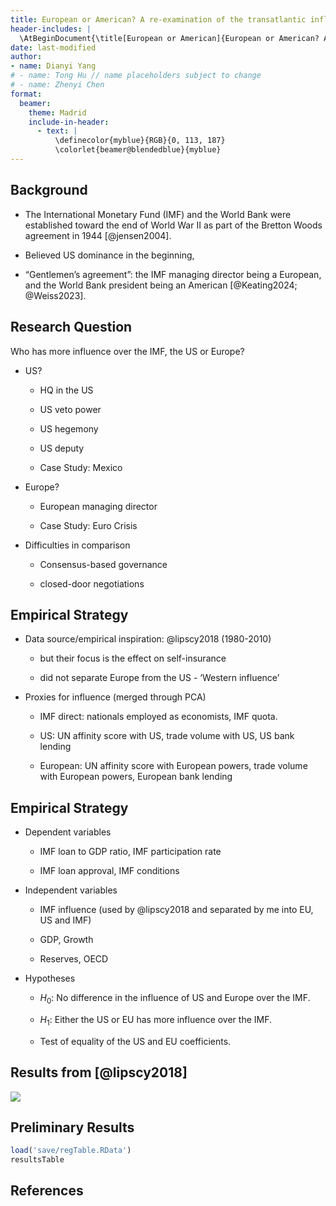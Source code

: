 ```yaml
---
title: European or American? A re-examination of the transatlantic influence over the IMF
header-includes: |
  \AtBeginDocument{\title[European or American]{European or American? A re-examination of the transatlantic influence over the IMF}}
date: last-modified
author:
- name: Dianyi Yang
# - name: Tong Hu // name placeholders subject to change
# - name: Zhenyi Chen
format:
  beamer:
    theme: Madrid
    include-in-header: 
      - text: |
          \definecolor{myblue}{RGB}{0, 113, 187}
          \colorlet{beamer@blendedblue}{myblue}
---
```


## Background

-   The International Monetary Fund (IMF) and the World Bank were established toward the end of World War II as part of the Bretton Woods agreement in 1944 [@jensen2004].

-   Believed US dominance in the beginning,

-   "Gentlemen's agreement": the IMF managing director being a European, and the World Bank president being an American [@Keating2024; @Weiss2023].

## Research Question

Who has more influence over the IMF, the US or Europe?

-   US?

    -   HQ in the US

    -   US veto power

    -   US hegemony

    -   US deputy

    -   Case Study: Mexico

-   Europe?

    -   European managing director

    -   Case Study: Euro Crisis

-   Difficulties in comparison

    -   Consensus-based governance

    -   closed-door negotiations

## Empirical Strategy

-   Data source/empirical inspiration: @lipscy2018 (1980-2010)

    -   but their focus is the effect on self-insurance

    -   did not separate Europe from the US - 'Western influence'

-   Proxies for influence (merged through PCA)

    -   IMF direct: nationals employed as economists, IMF quota.

    -   US: UN affinity score with US, trade volume with US, US bank lending

    -   European: UN affinity score with European powers, trade volume with European powers, European bank lending

## Empirical Strategy

-   Dependent variables

    -   IMF loan to GDP ratio, IMF participation rate

    -   IMF loan approval, IMF conditions

-   Independent variables

    -   IMF influence (used by @lipscy2018 and separated by me into EU, US and IMF)

    -   GDP, Growth

    -   Reserves, OECD

-   Hypotheses

    -   $H_0$: No difference in the influence of US and Europe over the IMF.

    -   $H_1$: Either the US or EU has more influence over the IMF.

    -   Test of equality of the US and EU coefficients.

## Results from [@lipscy2018]

![](images/clipboard-2567109775.png)

## Preliminary Results

```r
load('save/regTable.RData')
resultsTable
```

## References {.unnumbered}

::: {#refs}
:::
